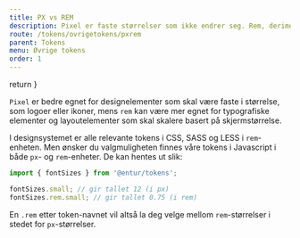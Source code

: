 ```yaml
---
title: PX vs REM
description: Pixel er faste størrelser som ikke endrer seg. Rem, derimot, tilpasser seg automatisk fontstørrelsen på root i HTML, og derfor er den ofte best for responsivt design.
route: /tokens/ovrigetokens/pxrem
parent: Tokens
menu: Øvrige tokens
order: 1
---
```



  return <SEO title={props.pageContext.frontmatter.title} description={props.pageContext.frontmatter.description} pathname={props.pageContext.frontmatter.route} />
}

<PageHeader/>

`Pixel` er bedre egnet for designelementer som skal være faste i størrelse, som logoer eller ikoner, mens `rem` kan være mer egnet for typografiske elementer og layoutelementer som skal skalere basert på skjermstørrelse.

I designsystemet er alle relevante tokens i CSS, SASS og LESS i `rem`-enheten.
Men ønsker du valgmuligheten finnes våre tokens i Javascript i både `px`- og `rem`-enheter. De kan hentes ut slik:

```js
import { fontSizes } from '@entur/tokens';

fontSizes.small; // gir tallet 12 (i px)
fontSizes.rem.small; // gir tallet 0.75 (i rem)
```

En `.rem` etter token-navnet vil altså la deg velge mellom `rem`-størrelser i stedet for `px`-størrelser.
